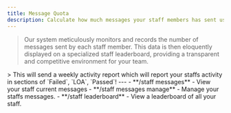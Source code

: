 ```yaml
---
title: Message Quota
description: Calculate how much messages your staff members has sent using Astro Birb.
---
```


> Our system meticulously monitors and records the number of messages sent by each staff member. This data is then eloquently displayed on a specialized staff leaderboard, providing a transparent and competitive environment for your team.

<Tabs>
  <Tab title="Auto Activity">
     > This will send a weekly activity report which will report your staffs activity in sections of `Failed`, `LOA`, `Passed`!
  </Tab>

</Tabs>
--- 
<AccordionGroup>
  <Accordion title="Commands">
    - **/staff messages** - View your staff current messages
    - **/staff messages manage** - Manage your staffs messages.
    - **/staff leaderboard** - View a leaderboard of all your staff.


  </Accordion>
</AccordionGroup>
